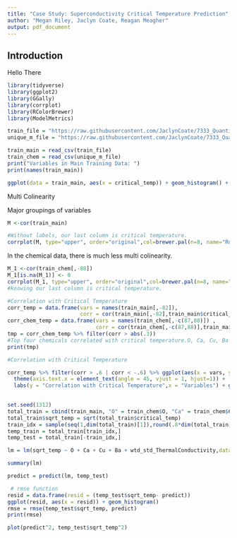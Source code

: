 ```yaml
---
title: "Case Study: Superconductivity Critical Temperature Prediction"
author: "Megan Riley, Jaclyn Coate, Reagan Meagher"
output: pdf_document
---
```


## Introduction

Hello There

```r
library(tidyverse)
library(ggplot2)
library(GGally)
library(corrplot)
library(RColorBrewer)
library(ModelMetrics)

```

```r
train_file = "https://raw.githubusercontent.com/JaclynCoate/7333_Quantifying_The_World/main/Unit4_CaseStudy2/data/train.csv"
unique_m_file = "https://raw.githubusercontent.com/JaclynCoate/7333_Quantifying_The_World/main/Unit4_CaseStudy2/data/unique_m.csv"

train_main = read_csv(train_file)
train_chem = read_csv(unique_m_file)
print("Variables in Main Training Data: ")
print(names(train_main))

```




```r
ggplot(data = train_main, aes(x = critical_temp)) + geom_histogram() + labs(y = "Frequency of Temp", x = "Critical Temp in Kelvin")


```



Multi Colinearity 

Major groupings of variables 

```r

M <-cor(train_main)

#Without labels, our last column is critical temperature. 
corrplot(M, type="upper", order="original",col=brewer.pal(n=8, name="RdYlBu"), tl.pos = "n")

```

In the chemical data, there is much less multi colinearity.  

```r

M_1 <-cor(train_chem[,-88])
M_1[is.na(M_1)] <- 0
corrplot(M_1, type="upper", order="original",col=brewer.pal(n=8, name="RdYlBu"), tl.pos = "n")
#knowing our last column is critical temperature. 

```

```r
#Correlation with Critical Temperature
corr_temp = data.frame(vars = names(train_main[,-82]),
                       corr = cor(train_main[,-82],train_main$critical_temp))
corr_chem_temp = data.frame(vars = names(train_chem[,-c(87,88)]) ,
                            corr = cor(train_chem[,-c(87,88)],train_main$critical_temp))
tmp = corr_chem_temp %>% filter(corr > abs(.3))
#Top four chemicals correlated with critical temperature.O, Ca, Cu, Ba 
print(tmp)
```


```r
#Correlation with Critical Temperature

corr_temp %>% filter(corr > .6 | corr < -.6) %>% ggplot(aes(x = vars, y = corr)) + geom_bar(stat = "identity") +
  theme(axis.text.x = element_text(angle = 45, vjust = 1, hjust=1)) + 
  labs(y = "Correlation with Critical Temperature",x = "Variables") + ggtitle("Variables Corrlated with Critical Temp Over .6")
  

```


```r
set.seed(1312)
total_train = cbind(train_main, "O" = train_chem$O, "Ca" = train_chem$Ca, "Cu" = train_chem$Cu, "Ba"= train_chem$Ba)
total_train$sqrt_temp = sqrt(total_train$critical_temp)
train_idx = sample(seq(1,dim(total_train)[1]),round(.8*dim(total_train)[1]))
temp_train = total_train[train_idx,]
temp_test = total_train[-train_idx,]

```


```r


lm = lm(sqrt_temp ~ O + Ca + Cu + Ba + wtd_std_ThermalConductivity,data =temp_train)

summary(lm)

predict = predict(lm, temp_test)

```

```r
 # rmse function
resid = data.frame(resid = (temp_test$sqrt_temp- predict))
ggplot(resid, aes(x = resid)) + geom_histogram() 
rmse = rmse(temp_test$sqrt_temp, predict)
print(rmse)

```



```r

plot(predict^2, temp_test$sqrt_temp^2)
```
